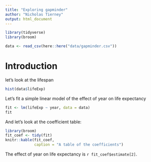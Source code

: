 ```yaml
---
title: "Exploring gapminder"
author: "Nicholas Tierney"
output: html_document
---
```


```r
library(tidyverse)
library(broom)
```

```r
data <- read_csv(here::here("data/gapminder.csv"))
```

# Introduction

let's look at the lifespan

```r
hist(data$lifeExp)
```

Let's fit a simple linear model of the effect of year on life expectancy

```r
fit <- lm(lifeExp ~ year, data = data)
fit
```

And let's look at the coefficient table:

```r
library(broom)
fit_coef <- tidy(fit)
knitr::kable(fit_coef,
             caption = "A table of the coefficients")
```

The effect of year on life expectancy is `r fit_coef$estimate[2]`.
